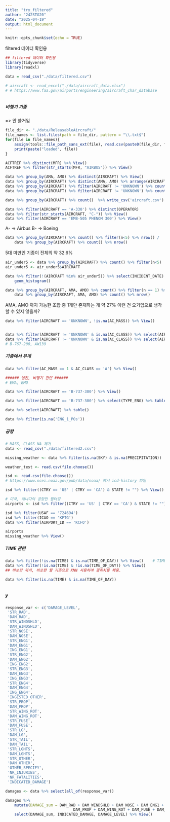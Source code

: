 ```yaml
---
title: "try_filtered"
author: "242STG20"
date: "2025-04-19"
output: html_document
---
```


```r
knitr::opts_chunk$set(echo = TRUE)
```

filtered 데이터 확인용


```r
## filtered 데이터 확인용
library(tidyverse)
library(readxl)

data = read_csv("./data/filtered.csv")
```
```r
# aircraft <- read_excel("./data/aircraft_data.xlsx")
# # https://www.faa.gov/airports/engineering/aircraft_char_database
```
```r

```


##### 비행기 기종

=> 안 쓸거임

```r
file_dir <- "./data/ReleasableAircraft/"
file_names <- list.files(path = file_dir, pattern = "\\.txt$")
for(file in file_names){
    assign(tools::file_path_sans_ext(file), read.csv(paste0(file_dir, file)))
    print(paste("loaded", file))
}

```


```r
ACFTREF %>% distinct(MFR) %>% View()
ACFTREF %>% filter(str_starts(MFR, "AIRBUS")) %>% View()
```



```r
data %>% group_by(AMA, AMO) %>% distinct(AIRCRAFT) %>% View()
data %>% group_by(AIRCRAFT) %>% distinct(AMA, AMO) %>% arrange(AIRCRAFT) %>% View()
data %>% group_by(AIRCRAFT) %>% filter(AIRCRAFT != 'UNKNOWN') %>% count() %>% select(AIRCRAFT) %>% View()
data %>% group_by(AIRCRAFT) %>% filter(AIRCRAFT != 'UNKNOWN') %>% count() %>% arrange(desc(n)) %>% View()

```
```r
data %>% group_by(AIRCRAFT) %>% count()  %>% write_csv('aircraft.csv')
```


```r
data %>% filter(AIRCRAFT == 'A-330') %>% distinct(OPERATOR)
data %>% filter(str_starts(AIRCRAFT, "C-")) %>% View()
data %>% filter(AIRCRAFT == 'EMB-505 PHENOM 300') %>% View()
```

A- => Airbus
B- => Boeing


```r
data %>% group_by(AIRCRAFT) %>% count() %>% filter(n<5) %>% nrow() /
    data %>% group_by(AIRCRAFT) %>% count() %>% nrow()    

```

5대 미만인 기종이 전체의 약 32.6%

```r
air_under5 <- data %>% group_by(AIRCRAFT) %>% count() %>% filter(n<5)
air_under5 <- air_under5$AIRCRAFT
```
```r
data %>% filter(!(AIRCRAFT %in% air_under5)) %>% select(INCIDENT_DATE) %>% ggplot(aes(x = INCIDENT_DATE)) +
    geom_histogram()
```


```r

data %>% group_by(AIRCRAFT, AMA, AMO) %>% count() %>% filter(n == 1) %>% nrow() /
    data %>% group_by(AIRCRAFT, AMA, AMO) %>% count() %>% nrow()

```
AMA, AMO 까지 가능한 조합 중 1개만 존재하는 게 약 27%
이런 건 오기입으로 생각할 수 있지 않을까?






```r

data %>% filter(AIRCRAFT == 'UNKNOWN', !is.na(AC_MASS)) %>% View()


data %>% filter(AIRCRAFT != 'UNKNOWN' & is.na(AC_CLASS)) %>% select(AIRCRAFT) %>% View()
data %>% filter(AIRCRAFT != 'UNKNOWN' & is.na(AC_CLASS)) %>% select(AIRCRAFT) %>% table()
# B-767-200, AW139


```



##### 기종에서 무게

```r
data %>% filter(AC_MASS == 1 & AC_CLASS == 'A') %>% View()
```




```r

###### 엔진, 비행기 관련 ######
# EMA, EMO

data %>% filter(AIRCRAFT == 'B-737-300') %>% View()

data %>% filter(AIRCRAFT == 'B-737-300') %>% select(TYPE_ENG) %>% table()

data %>% select(AIRCRAFT) %>% table()
```



```r
data %>% filter(is.na('ENG_1_POs'))
```



##### 공항 #####

```r
# MASS, CLASS NA 제거
data <- read_csv("./data/filtered2.csv")
```


```r
missing_weather <- data %>% filter(is.na(SKY) & is.na(PRECIPITATION))
```

```r
weather_test <- read.csv(file.choose())
```

```r
isd <- read.csv(file.choose())
# https://www.ncei.noaa.gov/pub/data/noaa/ 에서 icd-history 파일
```

```r
isd %>% filter((CTRY == 'US' | CTRY == 'CA') & STATE != "") %>% View()

# 미국, 캐나다의 공항만 필터링
airports <- isd %>% filter((CTRY == 'US' | CTRY == 'CA') & STATE != "") %>% filter(str_detect(STATION.NAME, "AIRPORT"))
```
```r
isd %>% filter(USAF == '724694')
isd %>% filter(ICAO == 'KFTG')
data %>% filter(AIRPORT_ID == 'KCFO')
```

```r
airports
missing_weather %>% View()
```






##### TIME 관련 #####


```r
data %>% filter(!is.na(TIME) & is.na(TIME_OF_DAY)) %>% View()    # TIME이 기록되어 있지만 TIME_OF_DAY가 기록되어 있지 않은 경우
data %>% filter(!is.na(TIME) & !is.na(TIME_OF_DAY)) %>% View()
## 비슷한 위치, 비슷한 월 기준으로 KNN 사용하여 결측치를 채움.

data %>% filter(is.na(TIME) & is.na(TIME_OF_DAY))



```



##### y
```r
response_var <- c('DAMAGE_LEVEL',
 'STR_RAD',
 'DAM_RAD',
 'STR_WINDSHLD',
 'DAM_WINDSHLD',
 'STR_NOSE',
 'DAM_NOSE',
 'STR_ENG1',
 'DAM_ENG1',
 'ING_ENG1',
 'STR_ENG2',
 'DAM_ENG2',
 'ING_ENG2',
 'STR_ENG3',
 'DAM_ENG3',
 'ING_ENG3',
 'STR_ENG4',
 'DAM_ENG4',
 'ING_ENG4',
 'INGESTED_OTHER',
 'STR_PROP',
 'DAM_PROP',
 'STR_WING_ROT',
 'DAM_WING_ROT',
 'STR_FUSE',
 'DAM_FUSE',
 'STR_LG',
 'DAM_LG',
 'STR_TAIL',
 'DAM_TAIL',
 'STR_LGHTS',
 'DAM_LGHTS',
 'STR_OTHER',
 'DAM_OTHER',
 'OTHER_SPECIFY',
 'NR_INJURIES',
 'NR_FATALITIES',
 'INDICATED_DAMAGE')
```


```r

damages <- data %>% select(all_of(response_var))

```

```r
damages %>% 
    mutate(DAMAGE_sum = DAM_RAD + DAM_WINDSHLD + DAM_NOSE + DAM_ENG1 + DAM_ENG2 + DAM_ENG3 + DAM_ENG4 +
                              DAM_PROP + DAM_WING_ROT + DAM_FUSE + DAM_LG + DAM_TAIL + DAM_LGHTS + DAM_OTHER) %>% 
    select(DAMAGE_sum, INDICATED_DAMAGE, DAMAGE_LEVEL) %>% View()

```


